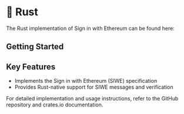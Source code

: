 
# 🦀 Rust

The Rust implementation of Sign in with Ethereum can be found here:

<FullWidthLink
	href='https://github.com/signinwithethereum/siwe-rs'
	logo='/img/github.svg'
	text='signinwithethereum/siwe-rs'
	themeAware={true}
/>

## Getting Started

<FullWidthLink
	href='https://crates.io/crates/siwe'
	logo='/img/cargo.png'
	text='Sign in with Ethereum on crates.io'
/>

## Key Features

-   Implements the Sign in with Ethereum (SIWE) specification
-   Provides Rust-native support for SIWE messages and verification

For detailed implementation and usage instructions, refer to the GitHub repository and crates.io documentation.
